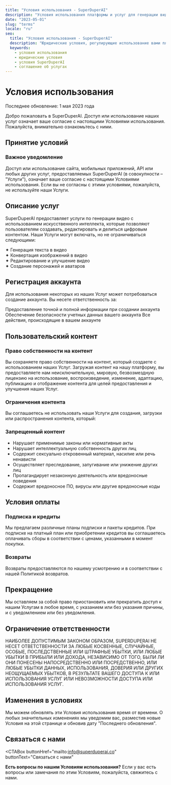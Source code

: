 ```yaml
---
title: "Условия использования - SuperDuperAI"
description: "Условия использования платформы и услуг для генерации видео от SuperDuperAI."
date: "2023-05-01"
slug: "terms"
locale: "ru"
seo:
  title: "Условия использования - SuperDuperAI"
  description: "Юридические условия, регулирующие использование вами платформы и услуг для генерации видео от SuperDuperAI."
  keywords:
    - условия использования
    - юридические условия
    - условия SuperDuperAI
    - соглашение об услугах
---
```


# Условия использования

<div className="text-lg mb-8 text-muted-foreground">
  Последнее обновление: 1 мая 2023 года
</div>

Добро пожаловать в SuperDuperAI. Доступ или использование наших услуг означает ваше согласие с настоящими Условиями использования. Пожалуйста, внимательно ознакомьтесь с ними.

## Принятие условий

<div className="p-6 bg-yellow-500/10 border border-yellow-500/20 rounded-lg mb-8">
  <h3 className="text-xl font-semibold text-yellow-500 mb-2">
    Важное уведомление
  </h3>
  <div className="text-gray-800 dark:text-gray-300">
    Доступ или использование сайта, мобильных приложений, API или любых других
    услуг, предоставляемых SuperDuperAI (в совокупности – "Услуги"), означает
    ваше согласие с настоящими Условиями использования. Если вы не согласны с
    этими условиями, пожалуйста, не используйте наши Услуги.
  </div>
</div>

## Описание услуг

SuperDuperAI предоставляет услуги по генерации видео с использованием искусственного интеллекта, которые позволяют пользователям создавать, редактировать и делиться цифровым контентом. Наши Услуги могут включать, но не ограничиваться следующими:

<div className="grid grid-cols-1 md:grid-cols-2 gap-4 mt-4 mb-8">
  <div className="bg-card/50 p-4 rounded-lg border border-border/50">
    <div className="text-gray-800 dark:text-gray-300">
      ✦ Генерация текста в видео
    </div>
  </div>
  <div className="bg-card/50 p-4 rounded-lg border border-border/50">
    <div className="text-gray-800 dark:text-gray-300">
      ✦ Конвертация изображений в видео
    </div>
  </div>
  <div className="bg-card/50 p-4 rounded-lg border border-border/50">
    <div className="text-gray-800 dark:text-gray-300">
      ✦ Редактирование и улучшение видео
    </div>
  </div>
  <div className="bg-card/50 p-4 rounded-lg border border-border/50">
    <div className="text-gray-800 dark:text-gray-300">
      ✦ Создание персонажей и аватаров
    </div>
  </div>
</div>

## Регистрация аккаунта

Для использования некоторых из наших Услуг может потребоваться создание аккаунта. Вы несете ответственность за:

<Steps>
  <Step
    number="1"
    title="Точная информация"
  >
    Предоставление точной и полной информации при создании аккаунта
  </Step>
  <Step
    number="2"
    title="Безопасность аккаунта"
  >
    Обеспечение безопасности учетных данных вашего аккаунта
  </Step>
  <Step
    number="3"
    title="Деятельность в аккаунте"
  >
    Все действия, происходящие в вашем аккаунте
  </Step>
</Steps>

## Пользовательский контент

### Право собственности на контент

Вы сохраняете право собственности на контент, который создаете с использованием наших Услуг. Загружая контент на нашу платформу, вы предоставляете нам неисключительную, мировую, безвозмездную лицензию на использование, воспроизведение, изменение, адаптацию, публикацию и отображение контента для целей предоставления и улучшения наших Услуг.

### Ограничения контента

Вы соглашаетесь не использовать наши Услуги для создания, загрузки или распространения контента, который:

<div className="p-6 bg-red-500/10 border border-red-500/20 rounded-lg mb-8">
  <h3 className="text-xl font-semibold text-red-500 mb-2">
    Запрещенный контент
  </h3>
  <ul className="list-disc pl-5 space-y-1">
    <li>Нарушает применимые законы или нормативные акты</li>
    <li>Нарушает интеллектуальную собственность других лиц</li>
    <li>
      Содержит сексуально откровенный материал, насилие или речь ненависти
    </li>
    <li>Осуществляет преследование, запугивание или унижение других лиц</li>
    <li>Пропагандирует незаконную деятельность или вредоносные поведения</li>
    <li>Содержит вредоносное ПО, вирусы или другие вредоносные коды</li>
  </ul>
</div>

## Условия оплаты

### Подписка и кредиты

Мы предлагаем различные планы подписки и пакеты кредитов. При подписке на платный план или приобретении кредитов вы соглашаетесь оплачивать сборы в соответствии с ценами, указанными в момент покупки.

### Возвраты

Возвраты предоставляются по нашему усмотрению и в соответствии с нашей Политикой возвратов.

## Прекращение

Мы оставляем за собой право приостановить или прекратить доступ к нашим Услугам в любое время, с указанием или без указания причины, и с уведомлением или без уведомления.

## Ограничение ответственности

<div className="p-6 bg-card/50 border border-border/50 rounded-lg mb-8">
  <div className="text-gray-800 dark:text-gray-300">
    НАИБОЛЕЕ ДОПУСТИМЫМ ЗАКОНОМ ОБРАЗОМ, SUPERDUPERAI НЕ НЕСЕТ ОТВЕТСТВЕННОСТИ
    ЗА ЛЮБЫЕ КОСВЕННЫЕ, СЛУЧАЙНЫЕ, ОСОБЫЕ, ПОСЛЕДСТВЕННЫЕ ИЛИ ШТРАФНЫЕ УБЫТКИ,
    ИЛИ ЛЮБЫЕ УБЫТКИ В ПРИБЫЛИ ИЛИ ДОХОДА, НЕЗАВИСИМО ОТ ТОГО, БЫЛИ ЛИ ОНИ
    ПОНЕСЕНЫ НАПОСРЕДСТВЕННО ИЛИ ПОСРЕДСТВЕННО, ИЛИ ЛЮБЫЕ УБЫТКИ ДАННЫХ,
    ИСПОЛЬЗОВАНИЯ, ДОВЕРИЯ ИЛИ ДРУГИХ НЕОЩУЩАЕМЫХ УБЫТКОВ, В РЕЗУЛЬТАТЕ ВАШЕГО
    ДОСТУПА К ИЛИ ИСПОЛЬЗОВАНИЯ УСЛУГ ИЛИ НЕВОЗМОЖНОСТИ ДОСТУПА ИЛИ
    ИСПОЛЬЗОВАНИЯ УСЛУГ.
  </div>
</div>

## Изменения в условиях

Мы можем обновлять эти Условия использования время от времени. О любых значительных изменениях мы уведомим вас, разместив новые Условия на этой странице и обновив дату "Последнего обновления".

## Связаться с нами

<CTABox
  buttonHref="mailto:info@superduperai.co"
  buttonText="Связаться с нами"
>
  **Есть вопросы по нашим Условиям использования?** Если у вас есть вопросы или
  замечания по этим Условиям, пожалуйста, свяжитесь с нами.
</CTABox>

<VideoShowcase />
